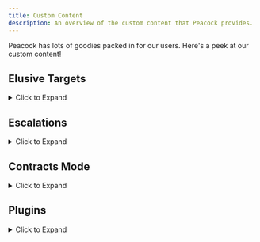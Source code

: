```yaml
---
title: Custom Content
description: An overview of the custom content that Peacock provides.
---
```


Peacock has lots of goodies packed in for our users.
Here's a peek at our custom content!

<div class="make_h2_smaller">

## Elusive Targets

<details>

<summary> Click to Expand </summary>


Within Peacock, you can replay Elusive Targets without any time limit on restarts (unlike Elusive Target Arcade), and without a time limit.
  * **How to Play**: After starting up Hitman 3 in Peacock, go to ```Career``` -> ```Elusive Targets``` in-game.
  
</details>

## Escalations

<details>
<summary> Click to Expand </summary>

* **Custom Peacock Escalations**
  * Peacock supports custom (made with user input) escalations. These escalations are available in-game by default. You can see some custom escalations listed in the [Roadmaps](https://thepeacockproject.org/wiki/roadmaps) as well.




* **Official Server Escalations**
  * Peacock also supports some official server escalations, although not all are ported. These escalations are available in-game by default.
* **Legacy Escalations**
  * Peacock supports Hitman 2016 escalations that have not been ported to Hitman 2 or 3 (legacy escalations).
  * To install legacy escalations, search ```legacy in: plugin-releases``` in the Peacock Discord. Download ```LegacyEscalationsPlugin.js```, install it to your main Peacock install folder (```...Peacock-vx.x.x/Peacock-vx.x.x```).
* **How to Play Escalations**: Go to ```Destinations``` menu, then to a specific map in-game to access escalations.

</details>


## Contracts Mode
<details>
<summary> Click to Expand </summary>

Peacock supports both official server and custom Peacock contracts.
  
* **Featured contracts**
  * This includes all official servers featured contracts, as well as some custom contracts created by Peacock dev team. You can see some of these custom featured contracts [here](https://thepeacockproject.org/wiki/roadmaps).
  * How to Play: Go to ```Game Modes``` -> ```Contracts``` -> ```Featured``` menu in-game
* **User Created, Official Server Contracts**
  * How to Install: Go to ```Game Modes``` -> ```Contracts``` -> ```Contract Lookup``` menu in-game. Enter the official server contract ID (note: only Steam and Epic Hitman 3 contracts are supported). The contract will now be downloaded in ```...Peacock-vx.x.x/Peacock-vx.x.x/Contracts/```.
  * How to Play: Go to ```Game Modes``` -> ```Contracts``` -> ```My Contracts``` in-game to play.
* **User Created, Peacock Contracts** 
  * How to Install: Download the contracts ```.ocre``` file from the ```share-contracts``` channel in Peacock Discord. Install this ```.ocre``` file to your ```...Peacock-vx.x.x/Peacock-vx.x.x/Contracts``` folder. 
  * How to Create Your Own: If you create a contract in-game while in Peacock server, your contract will be saved as an ```.ocre``` file in ```...Peacock-vx.x.x/Peacock-vx.x.x/Contracts``` folder. Be sure to share your ```.ocre``` file in Peacock Discord's ```share-contracts``` channel if you want others to play your custom Peacock contract.
  * How to Play: Go to ```Game Modes``` -> ```Contracts``` -> ```My Contracts``` in-game to play.

</details>


## Plugins
<details>
<summary> Click to Expand </summary>

Besides Legacy Escalations Plugin, which was described earlier in the Escalations section, Peacock supports a broad variety of 	server side mods (plugins). These include, but are not limited to:
* Kill Everyone Mode
  * All real NPC's marked as targets, can get Silent Assassin rating back after killing everyone.
  * Note: Very buggy for maps with 200+ targets, guns may jam randomly. You may need to start by melee killing people.
* Sarajevo Six
  * Bonus Missions otherwise only available in Hitman 2016 Playstation version.
  * Installation Instructions: https://rentry.org/H3_TS6
* Plugins to add otherwise unused weapons to the game
* Plugins to modify existing weapons and disguises.
* **How to Install Plugins**: Broadly speaking, to install plugins, go to ```#plugin-releases``` in the Peacock Discord and download a plugin you are interested in. Then, install it to your main Peacock install folder (```...Peacock-vx.x.x/Peacock-vx.x.x```). Be sure to check for any further instructions in the ```#plugin-releases``` channel for a given plugin, as certain plugins may require further installation steps or are incompatible with newer versions of Peacock.

**Note: Plugins are only a small portion of the Hitman modding scene. Many Hitman mods are done client-side and out of scope of Peacock.** Client-side mods are aggregated here: https://www.nexusmods.com/hitman3

</details>

</div>